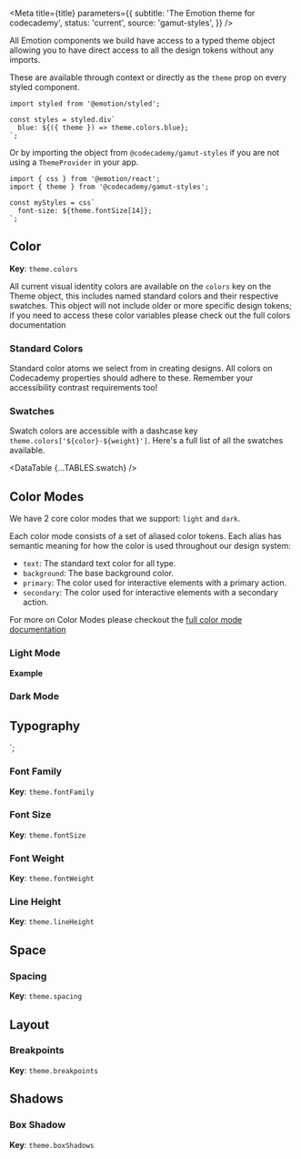 


<Meta
  title={title}
  parameters={{
    subtitle: 'The Emotion theme for codecademy',
    status: 'current',
    source: 'gamut-styles',
  }}
/>

All Emotion components we build have access to a typed theme object allowing you to have direct access to all the design tokens without any imports.

These are available through context or directly as the `theme` prop on every styled component.

```tsx
import styled from '@emotion/styled';

const styles = styled.div`
  blue: ${({ theme }) => theme.colors.blue};
`;
```

Or by importing the object from `@codecademy/gamut-styles` if you are not using a `ThemeProvider` in your app.

```tsx
import { css } from '@emotion/react';
import { theme } from '@codecademy/gamut-styles';

const myStyles = css`
  font-size: ${theme.fontSize[14]};
`;
```

## Color

**Key**: `theme.colors`

All current visual identity colors are available on the `colors` key on the Theme object, this includes named standard colors and their respective swatches. This object will not include older or more specific design tokens; if you need to access these color variables please check out the <LinkTo id="foundations-colors--standard">full colors documentation</LinkTo>

### Standard Colors

Standard color atoms we select from in creating designs. All colors on Codecademy properties should adhere to these. Remember your accessibility contrast requirements too!

<Story name="colors">
  <DataTable {...TABLES.color} />
</Story>

### Swatches

Swatch colors are accessible with a dashcase key `theme.colors['${color}-${weight}']`. Here's a full list of all the swatches available.

<DataTable {...TABLES.swatch} />

## Color Modes

We have 2 core color modes that we support: `light` and `dark`.

Each color mode consists of a set of aliased color tokens. Each alias has semantic meaning for how the color is used throughout our design system:

- `text`: The standard text color for all type.
- `background`: The base background color.
- `primary`: The color used for interactive elements with a primary action.
- `secondary`: The color used for interactive elements with a secondary action.

For more on Color Modes please checkout the [full color mode documentation](/?path=/docs/foundations-colormode--page)

### Light Mode

<Story name="light">
  <DataTable {...TABLES.lightMode} />
</Story>

**Example**

### Dark Mode

<Story name="dark">
  <DataTable {...TABLES.darkMode} />
</Story>

## Typography


`;

### Font Family

**Key**: `theme.fontFamily`

<Story name="fontFamily">
  <DataTable {...TABLES.fontFamily} />
</Story>

### Font Size

**Key**: `theme.fontSize`

<Story name="fontSize">
  <DataTable {...TABLES.fontSize} />
</Story>

### Font Weight

**Key**: `theme.fontWeight`

<Story name="fontWeight">
  <DataTable {...TABLES.fontWeight} />
</Story>

### Line Height

**Key**: `theme.lineHeight`

<Story name="lineHeight">
  <DataTable {...TABLES.lineHeight} />
</Story>

## Space

### Spacing

**Key**: `theme.spacing`

<Story name="spacing">
  <DataTable {...TABLES.space} />
</Story>

## Layout

### Breakpoints

**Key**: `theme.breakpoints`

<Story name="breakpoints">
  <DataTable {...TABLES.breakpoint} />
</Story>

## Shadows

### Box Shadow

**Key**: `theme.boxShadows`

<Story name="boxShadows">
  <DataTable {...TABLES.boxShadow} />
</Story>

